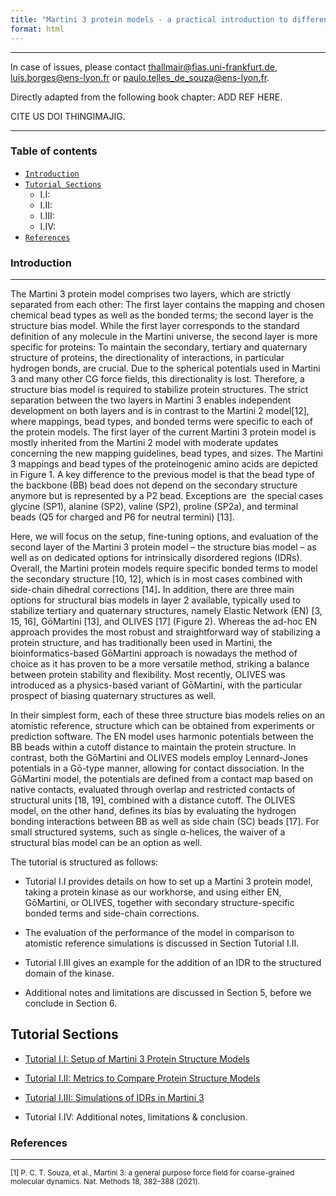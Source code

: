 ```yaml
---
title: "Martini 3 protein models - a practical introduction to different structure bias models and their comparison"
format: html
---
```


<hr>

In case of issues, please contact [thallmair\@fias.uni-frankfurt.de](mailto:%20thallmair@fias.uni-frankfurt.de), [luis.borges\@ens-lyon.fr](mailto:%20luis.borges@ens-lyon.fr) or [paulo.telles_de_souza\@ens-lyon.fr](mailto:%20paulo.telles_de_souza@ens-lyon.fr).

Directly adapted from the following book chapter: ADD REF HERE.

CITE US DOI THINGIMAJIG.

<hr>

### Table of contents

-   [`Introduction`](#introduction)
-   [`Tutorial Sections`](#Tutorials)
    -   I.I:
    -   I.II:
    -   I.III:
    -   I.IV:
-   [`References`](#references)

### Introduction {#introduction}

<hr>

<!--- A detailed biophysical characterization of proteins including their structural dynamics is crucial for a broad variety of research fields ranging from molecular biology and drug development to enzyme design and environmentally friendly chemistry. In recent years, modelling techniques became more and more routine tools, offering a complementary approach to experimental techniques for studying protein biophysics. Atomistic and coarse-grained (CG) molecular dynamics (MD) simulations are among the key techniques applied in the field [1, 2]. In this chapter, we will provide a hands-on introduction to the protein models available in the fully re-parametrized general-purpose Martini 3 CG force field [3]. We assume that the reader has hands-on experience with the program package GROMACS [4], for which excellent tutorials are available[5]. --->

<!--- Martini 3 combines top-down and bottom-up coarse-graining with a general mapping of 4-to-1 non-hydrogen atoms to one regular (R) bead [3]. Small (S, 3-to-1 mapping) and tiny (T, 2-to-1 mapping) are also available. The non-bonded interactions are parametrized based on experimental thermodynamic data, while the bonded interactions are parametrized using atomistic[6–8] or quantum mechanical reference simulations [7, 9]. We refer the reader for more details to some recent reviews [10, 11]. --->

The Martini 3 protein model comprises two layers, which are strictly separated from each other: The first layer contains the mapping and chosen chemical bead types as well as the bonded terms; the second layer is the structure bias model. While the first layer corresponds to the standard definition of any molecule in the Martini universe, the second layer is more specific for proteins: To maintain the secondary, tertiary and quaternary structure of proteins, the directionality of interactions, in particular hydrogen bonds, are crucial. Due to the spherical potentials used in Martini 3 and many other CG force fields, this directionality is lost. Therefore, a structure bias model is required to stabilize protein structures. The strict separation between the two layers in Martini 3 enables independent development on both layers and is in contrast to the Martini 2 model\[12\], where mappings, bead types, and bonded terms were specific to each of the protein models. The first layer of the current Martini 3 protein model is mostly inherited from the Martini 2 model with moderate updates concerning the new mapping guidelines, bead types, and sizes. The Martini 3 mappings and bead types of the proteinogenic amino acids are depicted in Figure 1. A key difference to the previous model is that the bead type of the backbone (BB) bead does not depend on the secondary structure anymore but is represented by a P2 bead. Exceptions are  the special cases glycine (SP1), alanine (SP2), valine (SP2), proline (SP2a), and terminal beads (Q5 for charged and P6 for neutral termini) \[13\].

Here, we will focus on the setup, fine-tuning options, and evaluation of the second layer of the Martini 3 protein model – the structure bias model – as well as on dedicated options for intrinsically disordered regions (IDRs). Overall, the Martini protein models require specific bonded terms to model the secondary structure \[10, 12\], which is in most cases combined with side-chain dihedral corrections \[14\]**.** In addition, there are three main options for structural bias models in layer 2 available, typically used to stabilize tertiary and quaternary structures, namely Elastic Network (EN) \[3, 15, 16\], GōMartini \[13\], and OLIVES \[17\] (Figure 2). Whereas the ad-hoc EN approach provides the most robust and straightforward way of stabilizing a protein structure, and has traditionally been used in Martini, the bioinformatics-based GōMartini approach is nowadays the method of choice as it has proven to be a more versatile method, striking a balance between protein stability and flexibility. Most recently, OLIVES was introduced as a physics-based variant of GōMartini, with the particular prospect of biasing quaternary structures as well.

In their simplest form, each of these three structure bias models relies on an atomistic reference, structure which can be obtained from experiments or prediction software. The EN model uses harmonic potentials between the BB beads within a cutoff distance to maintain the protein structure. In contrast, both the GōMartini and OLIVES models employ Lennard-Jones potentials in a Gō-type manner, allowing for contact dissociation. In the GōMartini model, the potentials are defined from a contact map based on native contacts, evaluated through overlap and restricted contacts of structural units \[18, 19\], combined with a distance cutoff. The OLIVES model, on the other hand, defines its bias by evaluating the hydrogen bonding interactions between BB as well as side chain (SC) beads \[17\]. For small structured systems, such as single α-helices, the waiver of a structural bias model can be an option as well.

The tutorial is structured as follows:

-   Tutorial I.I provides details on how to set up a Martini 3 protein model, taking a protein kinase as our workhorse, and using either EN, GōMartini, or OLIVES, together with secondary structure-specific bonded terms and side-chain corrections.

-   The evaluation of the performance of the model in comparison to atomistic reference simulations is discussed in Section Tutorial I.II.

-   Tutorial I.III gives an example for the addition of an IDR to the structured domain of the kinase.

-   Additional notes and limitations are discussed in Section 5, before we conclude in Section 6.

    <!--- Related Martini-based tutorial chapters are available for constructing PEGylated proteins [20], embedding membrane proteins [21], and for protein-ligand binding [7].  --->

## Tutorial Sections {#Tutorials}

-   [Tutorial I.I: Setup of Martini 3 Protein Structure Models](Tut1.qmd)

-   [Tutorial I.II: Metrics to Compare Protein Structure Models](Tut2.qmd)

-   [Tutorial I.III: Simulations of IDRs in Martini 3](Tut3.qmd)

-   Tutorial I.IV: Additional notes, limitations & conclusion.

### References {#references}

<hr>

<sub> \[1\] P. C. T. Souza, et al., Martini 3: a general purpose force field for coarse-grained molecular dynamics. Nat. Methods 18, 382–388 (2021). </sub>